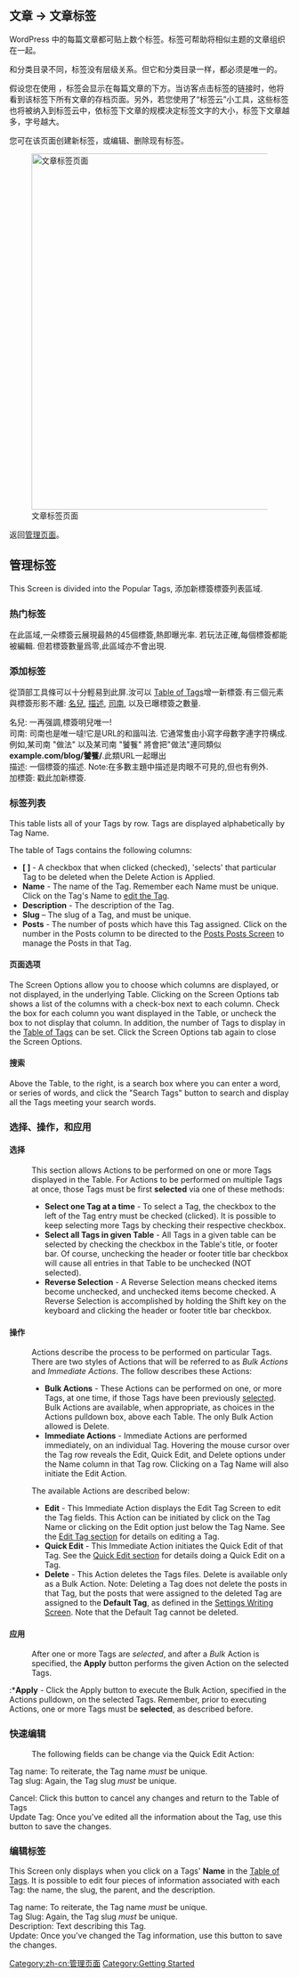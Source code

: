 {{Languages|
{{en|Posts Tags Screen}}
{{ja|Posts Tags SubPanel}}
{{pt-br|Sub-Painel Tags do Post}}
{{zh-cn|文章 文章标签页面}}
}}

==文章 &rarr; 文章标签==

WordPress 中的每篇文章都可贴上数个标签。标签可帮助将相似主题的文章组织在一起。

和分类目录不同，标签没有层级关系。但它和分类目录一样，都必须是唯一的。

假设您在使用 {{DefaultTheme}}，标签会显示在每篇文章的下方。当访客点击标签的链接时，他将看到该标签下所有文章的存档页面。另外，若您使用了“标签云”小工具，这些标签也将被纳入到标签云中，依标签下文章的规模决定标签文字的大小，标签下文章越多，字号越大。

您可在该页面创建新标签，或编辑、删除现有标签。

[[Image:managetags.png|640px|right|文章标签页面]]


返回[[管理页面]]。

==管理标签==
This Screen is divided into the Popular Tags, 添加新標簽標簽列表區域. 

===热门标签===
在此區域,一朵標簽云展現最熱的45個標簽,熱即曝光率. 若玩法正確,每個標簽都能被編輯. 但若標簽數量爲零,此區域亦不會出現.

===添加标签===
從頂部工具條可以十分輕易到此屏.汝可以 [[#Table of Tags|Table of Tags]]增一新標簽.有三個元素與標簽形影不離:  [[#ming|名兒]], [[#miao|描述]], [[#slug|司南]], 以及已曝標簽之數量.

;名兒: 一再强調,標簽明兒唯一!
;司南: 司南也是唯一噠!它是URL的和諧叫法. 它通常隻由小寫字母數字連字符構成. 例如,某司南 "做法" 以及某司南 "饕餮" 將會把"做法"連同類似'''example.com/blog/饕餮/'''.此類URL一起曝出
;描述: 一個標簽的描述.  Note:在多數主題中描述是肉眼不可見的,但也有例外.
;加標簽: 戳此加新標簽.

===标签列表===
This table lists all of your Tags by row.  Tags are displayed alphabetically by Tag Name.
 
The table of Tags contains the following columns:

*'''[ ]''' - A checkbox that when clicked (checked), 'selects' that particular Tag to be deleted when the Delete Action is Applied. 
*'''Name''' - The name of the Tag.  Remember each Name must be unique.  Click on the Tag's Name to [[#Edit Tag|edit the Tag]].
*'''Description''' - The description of the Tag.  
*'''Slug''' – The slug of a Tag, and must be unique.
*'''Posts''' - The number of posts which have this Tag assigned. Click on the number in the Posts column to be directed to the [[Posts Posts Screen]] to manage the Posts in that Tag.

====页面选项====
The Screen Options allow you to choose which columns are displayed, or not displayed, in the underlying Table.  Clicking on the Screen Options tab shows a list of the columns with a check-box next to each column.  Check the box for each column you want displayed in the Table, or uncheck the box to not display that column.  In addition, the number of Tags to display in the [[#Table of Tags|Table of Tags]] can be set.  Click the Screen Options tab again to close the Screen Options.

====搜索====
Above the Table, to the right, is a search box where you can enter a word, or series of words, and click the "Search Tags" button to search and display all the Tags meeting your search words.

===选择、操作，和应用===
====选择====
:This section allows Actions to be performed on one or more Tags displayed in the Table.  For Actions to be performed on multiple Tags at once, those Tags must be first '''selected''' via one of these methods:
:*'''Select one Tag at a time''' - To select a Tag, the checkbox to the left of the Tag entry must be checked (clicked).  It is possible to keep selecting more Tags by checking their respective checkbox.
:*'''Select all Tags in given Table''' - All Tags in a given table can be selected by checking the checkbox in the Table's title, or footer bar.  Of course, unchecking the header or footer title bar checkbox will cause all entries in that Table to be unchecked (NOT selected). 
:*'''Reverse Selection''' - A Reverse Selection means checked items become unchecked, and unchecked items become checked. A Reverse Selection is accomplished by holding the Shift key on the keyboard and clicking the header or footer title bar checkbox.

====操作====
:Actions describe the process to be performed on particular Tags.  There are two styles of Actions that will be referred to as ''Bulk Actions'' and ''Immediate Actions''.  The follow describes these Actions:
:*'''Bulk Actions''' - These Actions can be performed on one, or more Tags, at one time, if those Tags have been previously [[#Selection|selected]]. Bulk Actions are available, when appropriate, as choices in the Actions pulldown box, above each Table.  The only Bulk Action allowed is Delete.   
:*'''Immediate Actions''' - Immediate Actions are performed immediately, on an individual Tag.  Hovering the mouse cursor over the Tag row reveals the Edit, Quick Edit, and Delete options under the Name column in that Tag row.  Clicking on a Tag Name will also initiate the Edit Action.

:The available Actions are described below: 
:*'''Edit''' - This Immediate Action displays the Edit Tag Screen to edit the Tag fields.  This Action can be initiated by click on the Tag Name or clicking on the Edit option just below the Tag Name.  See the [[#Edit Tag|Edit Tag section]] for details on editing a Tag.
:*'''Quick Edit''' - This Immediate Action initiates the Quick Edit of that Tag.  See the [[#Quick Edit|Quick Edit section]] for details doing a Quick Edit on a Tag. 
:*'''Delete''' - This Action deletes the Tags files.  Delete is available only as a Bulk Action. Note:  Deleting a Tag does not delete the posts in that Tag, but the posts that were assigned to the deleted Tag are assigned to the '''Default Tag''', as defined in the [[Settings Writing Screen]].  Note that the Default Tag cannot be deleted.

====应用====
:After one or more Tags are ''selected'', and after a ''Bulk'' Action is specified, the '''Apply''' button performs the given Action on the selected Tags.

:*'''Apply''' - Click the Apply button to execute the Bulk Action, specified in the Actions pulldown, on the selected Tags.  Remember, prior to executing Actions, one or more Tags must be '''selected''', as described before.

===快速编辑===
: The following fields can be change via the Quick Edit Action:

;Tag name: To reiterate, the Tag name ''must'' be unique.
;Tag slug: Again, the Tag slug ''must'' be unique. 

;Cancel: Click this button to cancel any changes and return to the Table of Tags
;Update Tag: Once you've edited all the information about the Tag, use this button to save the changes.

===编辑标签===
This Screen only displays when you click on a Tags' '''Name''' in the [[#Table of Tags|Table of Tags]].  It is possible to edit four pieces of information associated with each Tag:  the name, the slug, the parent, and the description.

;Tag name: To reiterate, the Tag name ''must'' be unique.
;Tag Slug: Again, the Tag slug ''must'' be unique. 
;Description: Text describing this Tag.
;Update:  Once you've changed the Tag information, use this button to save the changes.

{{Administration Screens Footer}}

[[Category:zh-cn:管理页面]]
[[Category:Getting Started]]